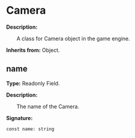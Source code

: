 
# Camera

**Description:**

&emsp;&emsp;A class for Camera object in the game engine.

**Inherits from:** Object.

## name

**Type:** Readonly Field.

**Description:**

&emsp;&emsp;The name of the Camera.

**Signature:**
```tl
const name: string
```